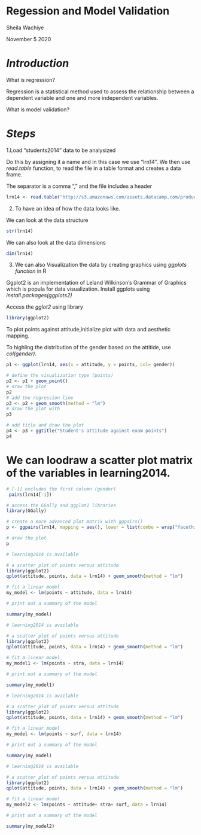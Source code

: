 # **Regession and Model Validation**

Sheila Wachiye

November 5 2020


# *Introduction*
What is regression?

Regression is a statistical method used to assess the relationship between a dependent variable and one and more independent variables.

What is model validation?


# *Steps*
1.Load "students2014" data to be analysized 

Do this by assigning it a name and in this case we use "lrn14".
We then use *read.table* function, to read the file in a table format and creates a data frame.

The separator is a comma "," and the file includes a header
```r
lrn14 <- read.table("http://s3.amazonaws.com/assets.datacamp.com/production/course_2218/datasets/learning2014.txt", sep=",", header=TRUE)
```

2. To have an idea of how the data looks like. 

We can look at the data structure 
```r
str(lrn14)
```
 We can also look at the data dimensions 
```r
dim(lrn14)
```

3. We can also Visualization the data by creating graphics using *ggplots function* in R

 Ggplot2 is an implementation of Leland Wilkinson's Grammar of Graphics which is popula for data  visualization.
Install ggplots using *install.packages(ggplots2)*

Access the *gglot2* using library
```r
library(ggplot2)
```

To plot points against attitude,initialize plot with data and aesthetic mapping. 

To highling the distribution of the gender based on the attitide, use *col(gender)*.
```r
p1 <- ggplot(lrn14, aes(x = attitude, y = points, col= gender))

# define the visualization type (points)
p2 <- p1 + geom_point()
# draw the plot
p2
# add the regression line
p3 <- p2 + geom_smooth(method = "lm")
# draw the plot with 
p3

# add title and draw the plot
p4 <- p3 + ggtitle("Student's attitude against exam points")
p4
```

# We can loodraw a scatter plot matrix of the variables in learning2014.
```r
# [-1] excludes the first column (gender)
 pairs(lrn14[-1])

# access the GGally and ggplot2 libraries
library(GGally)

# create a more advanced plot matrix with ggpairs()
p <- ggpairs(lrn14, mapping = aes(), lower = list(combo = wrap("facethist", bins = 20)))

# draw the plot
p
```

```r
# learning2014 is available

# a scatter plot of points versus attitude
library(ggplot2)
qplot(attitude, points, data = lrn14) + geom_smooth(method = "lm")

# fit a linear model
my_model <- lm(points ~ attitude, data = lrn14)

# print out a summary of the model

summary(my_model)
```
```r
# learning2014 is available

# a scatter plot of points versus attitude
library(ggplot2)
qplot(attitude, points, data = lrn14) + geom_smooth(method = "lm")

# fit a linear model
my_model1 <- lm(points ~ stra, data = lrn14)

# print out a summary of the model

summary(my_model1)
```
```r
# learning2014 is available

# a scatter plot of points versus attitude
library(ggplot2)
qplot(attitude, points, data = lrn14) + geom_smooth(method = "lm")

# fit a linear model
my_model <- lm(points ~ surf, data = lrn14)

# print out a summary of the model

summary(my_model)
```
```r
# learning2014 is available

# a scatter plot of points versus attitude
library(ggplot2)
qplot(attitude, points, data = lrn14) + geom_smooth(method = "lm")

# fit a linear model
my_model2 <- lm(points ~ attitude+ stra+ surf, data = lrn14)

# print out a summary of the model

summary(my_model2)
```